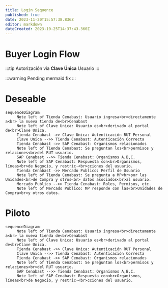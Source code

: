 ```yaml
---
title: Login Sequence
published: true
date: 2023-11-20T15:57:38.836Z
editor: markdown
dateCreated: 2023-10-25T14:37:43.360Z
---
```


# Buyer Login Flow


:::tip
Autorización via **Clave Única** Usuario
:::

:::warning
Pending mermaid fix
:::

# Deseable

```mermaid
sequenceDiagram
     Note left of Tienda Cenabast: Usuario ingresa<br>directamente a<br> la nueva tienda de<br>Cenabast
     Note left of Clave Unica: Usuario es<br>derivado al portal de<br>Clave Unica.
     Tienda Cenabast ->> Clave Unica: Autenticación RUT Personal
     Clave Unica -->> Tienda Cenabast: Autenticación Correcta
     Tienda Cenabast ->> SAP Cenabast: Organismos relacionados
     Note left of Tienda Cenabast: Se preguntan los<br>permisos y relaciones<br>del RUT usuario.
     SAP Cenabast -->> Tienda Cenabast: Organismos A,B,C.
     Note left of SAP Cenabast: Respuesta con<br>Organismos, líneas<br>de Negocio, y restric-<br>cciones del usuario.
     Tienda Cenabast ->> Mercado Publico: Perfil de Usuario
     Note left of Tienda Cenabast: Se pregunta a MP<br>por las Unidades<br>de Compra y otros<br> datos asociados<br>al usuario.
     Mercado Publico -->> Tienda Cenabast: Roles, Permisos, etc.
     Note left of Mercado Publico: MP responde con las<br>Unidades de Compra<br>y otros datos.
```

# Piloto


```mermaid
sequenceDiagram
     Note left of Tienda Cenabast: Usuario ingresa<br>directamente a<br> la nueva tienda de<br>Cenabast
     Note left of Clave Unica: Usuario es<br>derivado al portal de<br>Clave Unica.
     Tienda Cenabast ->> Clave Unica: Autenticación RUT Personal
     Clave Unica -->> Tienda Cenabast: Autenticación Correcta
     Tienda Cenabast ->> SAP Cenabast: Organismos relacionados
     Note left of Tienda Cenabast: Se preguntan los<br>permisos y relaciones<br>del RUT usuario.
     SAP Cenabast -->> Tienda Cenabast: Organismos A,B,C.
     Note left of SAP Cenabast: Respuesta con<br>Organismos, líneas<br>de Negocio, y restric-<br>cciones del usuario.
```